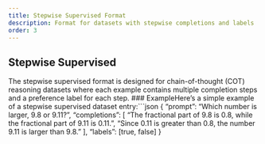 ```yaml
---
title: Stepwise Supervised Format
description: Format for datasets with stepwise completions and labels
order: 3
---
```


## Stepwise Supervised

The stepwise supervised format is designed for chain-of-thought (COT) reasoning datasets where each example contains multiple completion steps and a preference label for each step.
### ExampleHere's a simple example of a stepwise supervised dataset entry:```json
{
  "prompt": "Which number is larger, 9.8 or 9.11?",
  "completions": [
    "The fractional part of 9.8 is 0.8, while the fractional part of 9.11 is 0.11.",
    "Since 0.11 is greater than 0.8, the number 9.11 is larger than 9.8."
  ],
  "labels": [true, false]
}

